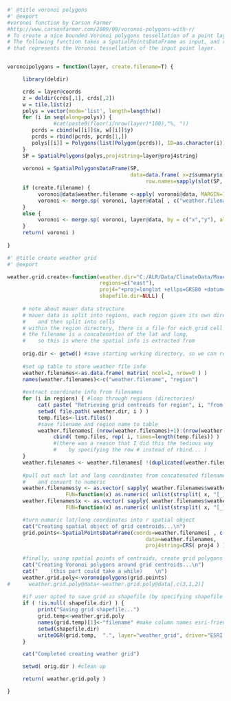 
```r
#' @title voronoi polygons
#' @export
#voronoi function by Carson Farmer
#http://www.carsonfarmer.com/2009/09/voronoi-polygons-with-r/
# To create a nice bounded Voronoi polygons tessellation of a point layer in R, we need two libraries: sp and deldir. 
# The following function takes a SpatialPointsDataFrame as input, and returns a SpatialPolygonsDataFrame 
# that represents the Voronoi tessellation of the input point layer.


voronoipolygons = function(layer, create.filename=T) {

     library(deldir)

     crds = layer@coords
     z = deldir(crds[,1], crds[,2])
     w = tile.list(z)
     polys = vector(mode='list', length=length(w))
     for (i in seq(along=polys)) {
               #cat(paste0(floor(i/nrow(layer)*100),"%, "))
        pcrds = cbind(w[[i]]$x, w[[i]]$y)
        pcrds = rbind(pcrds, pcrds[1,])
        polys[[i]] = Polygons(list(Polygon(pcrds)), ID=as.character(i))
     }
     SP = SpatialPolygons(polys,proj4string=layer@proj4string)
     
     voronoi = SpatialPolygonsDataFrame(SP, 
                                        data=data.frame( x=z$summary$x, y=z$summary$y, 
                                             row.names=sapply(slot(SP, 'polygons'), function(x) slot(x, 'ID'))))
     if (create.filename) {
          voronoi@data$weather.filename <-apply( voronoi@data, MARGIN=1, FUN=function(df) paste0("data_",df["y"],"_",df["x"]) )
          voronoi <- merge.sp( voronoi, layer@data[ , c("weather.filename","region")], by = "weather.filename", all.x=T )
     }
     else {
          voronoi <- merge.sp( voronoi, layer@data, by = c("x","y"), all.x=T )
     }
     return( voronoi )
    
}

```


```r
#' @title create weather grid
#' @export

weather.grid.create<-function(weather.dir="C:/ALR/Data/ClimateData/Mauer/daily",
                              regions=c("east"), 
                              proj4="+proj=longlat +ellps=GRS80 +datum=NAD83 +no_defs",
                              shapefile.dir=NULL) {
     
     # note about mauer data structure
     # mauer data is split into regions, each region given its own directory
     #    and then split into cells
     # within the region directory, there is a file for each grid cell
     # the filename is a concatenation of the lat and long, 
     #    so this is where the spatial info is extracted from
     
     orig.dir <- getwd() #save starting working directory, so we can return to it at the end, it's only polite
     
     #set up table to store weather file info
     weather.filenames<-as.data.frame( matrix( ncol=2, nrow=0 ) )
     names(weather.filenames)<-c("weather.filename", "region")
     
     #extract coordinate info from filenames
     for (i in regions) { #loop through regions (directories)
          cat( paste( "Retrieving grid centroids for region", i, "from file names...\n" ) )
          setwd( file.path( weather.dir, i ) )
          temp.files<-list.files() 
          #save filename and region name to table
          weather.filenames[ (nrow(weather.filenames)+1):(nrow(weather.filenames)+length(temp.files)),]<-
               cbind( temp.files, rep( i, times=length(temp.files)) )
               #(there was a reason that I did this the tedious way 
               #    by specifying the row # instead of rbind... )
     }
     weather.filenames <- weather.filenames[ !(duplicated(weather.filenames$weather.filename)), ]
     
     #pull out each lat and long coordinates from concatenated filename character, 
     #    and convert to numeric
     weather.filenames$y <- as.vector( sapply( weather.filenames$weather.filename,  
                   FUN=function(x) as.numeric( unlist(strsplit( x, "[_]" ))[2] )  ) )
     weather.filenames$x <- as.vector( sapply( weather.filenames$weather.filename,  
                   FUN=function(x) as.numeric( unlist(strsplit( x, "[_]" ))[3] )  ) )

     #turn numeric lat/long coordinates into r spatial object 
     cat("Creating spatial object of grid centroids...\n")
     grid.points<-SpatialPointsDataFrame(coords=weather.filenames[ , c("x","y") ],
                                             data=weather.filenames,
                                             proj4string=CRS( proj4 ) )
          
     #finally, using spatial points of centroids, create grid polygons 
     cat("Creating Voronoi polygons around grid centroids...\n")
     cat("    (this part could take a while)    \n")
     weather.grid.poly<-voronoipolygons(grid.points)
#      weather.grid.poly@data<-weather.grid.poly@data[,c(3,1,2)]
     
     #if user opted to save grid as shapefile (by specifying shapefile directory), save it
     if ( !is.null( shapefile.dir) ) {
          print("Saving grid shapefile...")
          grid.temp<-weather.grid.poly
          names(grid.temp)[1]<-"filename" #make column names esri-friendly
          setwd(shapefile.dir)
          writeOGR(grid.temp,  ".", layer="weather_grid", driver="ESRI Shapefile")
     }

     cat("Completed creating weather grid")

     setwd( orig.dir ) #clean up

     return( weather.grid.poly )

}

```
